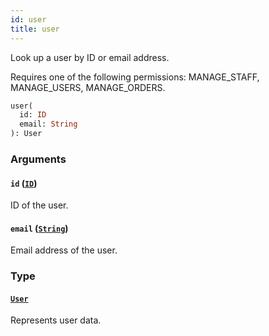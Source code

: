 ```yaml
---
id: user
title: user
---
```


Look up a user by ID or email address.

Requires one of the following permissions: MANAGE_STAFF, MANAGE_USERS, MANAGE_ORDERS.

```graphql
user(
  id: ID
  email: String
): User
```

### Arguments

#### `id` ([`ID`](../../../developer/api-reference/scalars/id))

ID of the user.

#### `email` ([`String`](../../../developer/api-reference/scalars/string))

Email address of the user.

### Type

#### [`User`](../../../developer/api-reference/objects/user)

Represents user data.
